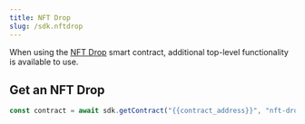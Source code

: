 ---
title: NFT Drop
slug: /sdk.nftdrop
---

When using the [NFT Drop](https://thirdweb.com/thirdweb.eth/DropERC721) smart contract, additional top-level functionality is available to use.

## Get an NFT Drop

```javascript
const contract = await sdk.getContract("{{contract_address}}", "nft-drop");
```
